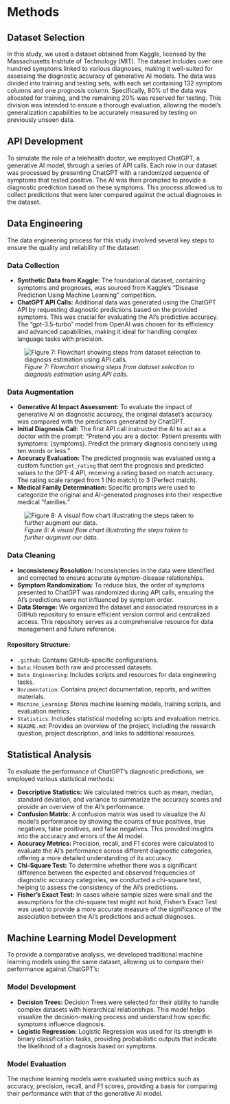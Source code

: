 # Methods

## Dataset Selection

In this study, we used a dataset obtained from Kaggle, licensed by the Massachusetts Institute of Technology (MIT). The dataset includes over one hundred symptoms linked to various diagnoses, making it well-suited for assessing the diagnostic accuracy of generative AI models. The data was divided into training and testing sets, with each set containing 132 symptom columns and one prognosis column. Specifically, 80% of the data was allocated for training, and the remaining 20% was reserved for testing. This division was intended to ensure a thorough evaluation, allowing the model's generalization capabilities to be accurately measured by testing on previously unseen data.

## API Development

To simulate the role of a telehealth doctor, we employed ChatGPT, a generative AI model, through a series of API calls. Each row in our dataset was processed by presenting ChatGPT with a randomized sequence of symptoms that tested positive. The AI was then prompted to provide a diagnostic prediction based on these symptoms. This process allowed us to collect predictions that were later compared against the actual diagnoses in the dataset.

## Data Engineering

The data engineering process for this study involved several key steps to ensure the quality and reliability of the dataset:

### Data Collection

- **Synthetic Data from Kaggle:** The foundational dataset, containing symptoms and prognoses, was sourced from Kaggle's "Disease Prediction Using Machine Learning" competition.
- **ChatGPT API Calls:** Additional data was generated using the ChatGPT API by requesting diagnostic predictions based on the provided symptoms. This was crucial for evaluating the AI's predictive accuracy. The "gpt-3.5-turbo" model from OpenAI was chosen for its efficiency and advanced capabilities, making it ideal for handling complex language tasks with precision.

![_Figure 7: Flowchart showing steps from dataset selection to diagnosis estimation using API calls._](images/figure_2.png)

### Data Augmentation

- **Generative AI Impact Assessment:** To evaluate the impact of generative AI on diagnostic accuracy, the original dataset’s accuracy was compared with the predictions generated by ChatGPT.
- **Initial Diagnosis Call:** The first API call instructed the AI to act as a doctor with the prompt: "Pretend you are a doctor. Patient presents with symptoms: {symptoms}. Predict the primary diagnosis concisely using ten words or less."
- **Accuracy Evaluation:** The predicted prognosis was evaluated using a custom function `get_rating` that sent the prognosis and predicted values to the GPT-4 API, receiving a rating based on match accuracy. The rating scale ranged from 1 (No match) to 3 (Perfect match).
- **Medical Family Determination:** Specific prompts were used to categorize the original and AI-generated prognoses into their respective medical "families."

![_Figure 8: A visual flow chart illustrating the steps taken to further augment our data._](images/figure_3.png)

### Data Cleaning

- **Inconsistency Resolution:** Inconsistencies in the data were identified and corrected to ensure accurate symptom-disease relationships.
- **Symptom Randomization:** To reduce bias, the order of symptoms presented to ChatGPT was randomized during API calls, ensuring the AI’s predictions were not influenced by symptom order.
- **Data Storage:** We organized the dataset and associated resources in a GitHub repository to ensure efficient version control and centralized access. This repository serves as a comprehensive resource for data management and future reference.

#### Repository Structure:

- `.github`: Contains GitHub-specific configurations.
- `Data`: Houses both raw and processed datasets.
- `Data_Engineering`: Includes scripts and resources for data engineering tasks.
- `Documentation`: Contains project documentation, reports, and written materials.
- `Machine_Learning`: Stores machine learning models, training scripts, and evaluation metrics.
- `Statistics`: Includes statistical modeling scripts and evaluation metrics.
- `README.md`: Provides an overview of the project, including the research question, project description, and links to additional resources.

## Statistical Analysis

To evaluate the performance of ChatGPT’s diagnostic predictions, we employed various statistical methods:

- **Descriptive Statistics:** We calculated metrics such as mean, median, standard deviation, and variance to summarize the accuracy scores and provide an overview of the AI’s performance.
- **Confusion Matrix:** A confusion matrix was used to visualize the AI model's performance by showing the counts of true positives, true negatives, false positives, and false negatives. This provided insights into the accuracy and errors of the AI model.
- **Accuracy Metrics:** Precision, recall, and F1 scores were calculated to evaluate the AI’s performance across different diagnostic categories, offering a more detailed understanding of its accuracy.
- **Chi-Square Test:** To determine whether there was a significant difference between the expected and observed frequencies of diagnostic accuracy categories, we conducted a chi-square test, helping to assess the consistency of the AI’s predictions.
- **Fisher's Exact Test:** In cases where sample sizes were small and the assumptions for the chi-square test might not hold, Fisher’s Exact Test was used to provide a more accurate measure of the significance of the association between the AI’s predictions and actual diagnoses.

## Machine Learning Model Development

To provide a comparative analysis, we developed traditional machine learning models using the same dataset, allowing us to compare their performance against ChatGPT’s:

### Model Development

- **Decision Trees:** Decision Trees were selected for their ability to handle complex datasets with hierarchical relationships. This model helps visualize the decision-making process and understand how specific symptoms influence diagnosis.
- **Logistic Regression:** Logistic Regression was used for its strength in binary classification tasks, providing probabilistic outputs that indicate the likelihood of a diagnosis based on symptoms.

### Model Evaluation

The machine learning models were evaluated using metrics such as accuracy, precision, recall, and F1 scores, providing a basis for comparing their performance with that of the generative AI model.
 